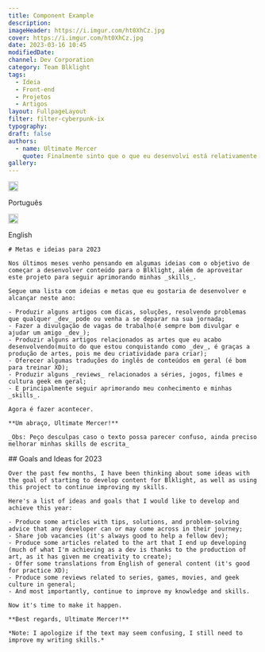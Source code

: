 ```yaml
---
title: Component Example
description:
imageHeader: https://i.imgur.com/ht0XhCz.jpg
cover: https://i.imgur.com/ht0XhCz.jpg
date: 2023-03-16 10:45
modifiedDate:
channel: Dev Corporation
category: Team Blklight
tags:
  - Ideia
  - Front-end
  - Projetos
  - Artigos
layout: FullpageLayout
filter: filter-cyberpunk-ix
typography:
draft: false
authors:
  - name: Ultimate Mercer
    quote: Finalmente sinto que o que eu desenvolvi está relativamente OK, mas agora é seguir aprimorando e evoluindo mais essa ideia!
gallery:
---
```


<Tabs defaultValue="ptbr" className="w-full">
  <TabsList>
    <TabsTrigger value="ptbr">
      <img src="/flags/br.svg" width="20" height="20" className="!my-0 mr-2"/><p className="!my-0 !ml-2">Português</p>
    </TabsTrigger>
    <TabsTrigger value="eng"><img src="/flags/us.svg" width="20" height="20" className="!my-0 mr-2"/><p className="!my-0 !ml-2">English</p></TabsTrigger>
  </TabsList>
  <TabsContent value="ptbr">

    # Metas e ideias para 2023

    Nos últimos meses venho pensando em algumas ideias com o objetivo de começar a desenvolver conteúdo para o Blklight, além de aproveitar este projeto para seguir aprimorando minhas _skills_.

    Segue uma lista com ideias e metas que eu gostaria de desenvolver e alcançar neste ano:

    - Produzir alguns artigos com dicas, soluções, resolvendo problemas que qualquer _dev_ pode ou venha a se deparar na sua jornada;
    - Fazer a divulgação de vagas de trabalho(é sempre bom divulgar e ajudar um amigo _dev_);
    - Produzir alguns artigos relacionados as artes que eu acabo desenvolvendo(muito do que estou conquistando como _dev_, é graças a produção de artes, pois me deu criatividade para criar);
    - Oferecer algumas traduções do inglês de conteúdos em geral (é bom para treinar XD);
    - Produzir alguns _reviews_ relacionados a séries, jogos, filmes e cultura geek em geral;
    - E principalmente seguir aprimorando meu conhecimento e minhas _skills_.

    Agora é fazer acontecer.

    **Um abraço, Ultimate Mercer!**

    _Obs: Peço desculpas caso o texto possa parecer confuso, ainda preciso melhorar minhas skills de escrita_

  </TabsContent>
  <TabsContent value="eng">
    ## Goals and Ideas for 2023

    Over the past few months, I have been thinking about some ideas with the goal of starting to develop content for Blklight, as well as using this project to continue improving my skills.

    Here's a list of ideas and goals that I would like to develop and achieve this year:

    - Produce some articles with tips, solutions, and problem-solving advice that any developer can or may come across in their journey;
    - Share job vacancies (it's always good to help a fellow dev);
    - Produce some articles related to the art that I end up developing (much of what I'm achieving as a dev is thanks to the production of art, as it has given me creativity to create);
    - Offer some translations from English of general content (it's good for practice XD);
    - Produce some reviews related to series, games, movies, and geek culture in general;
    - And most importantly, continue to improve my knowledge and skills.

    Now it's time to make it happen.

    **Best regards, Ultimate Mercer!**

    *Note: I apologize if the text may seem confusing, I still need to improve my writing skills.*

  </TabsContent>
</Tabs>
